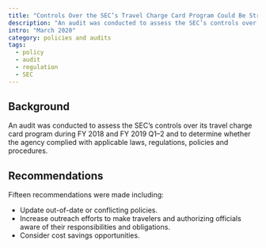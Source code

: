 ```yaml
---
title: "Controls Over the SEC’s Travel Charge Card Program Could Be Strengthened To More Fully Comply With Requirements and Maximize Benefits"
description: "An audit was conducted to assess the SEC’s controls over its travel charge card program during FY 2018 and FY 2019."
intro: "March 2020"
category: policies and audits
tags:
  - policy
  - audit
  - regulation
  - SEC
---
```



<LinkButton link="https://www.sec.gov/files/Controls-Over-the-SECs-Travel-Charge-Card-Program-Could-Be-Strengthened-Report-No-560.pdf" text="View full audit" />

## Background

An audit was conducted to assess the SEC’s controls over its travel charge card program during FY 2018 and FY 2019 Q1–2 and to determine whether the agency complied with applicable laws, regulations, policies and procedures.

## Recommendations

Fifteen recommendations were made including:

- Update out-of-date or conflicting policies.
- Increase outreach efforts to make travelers and authorizing officials aware of their responsibilities and obligations.
- Consider cost savings opportunities. 
